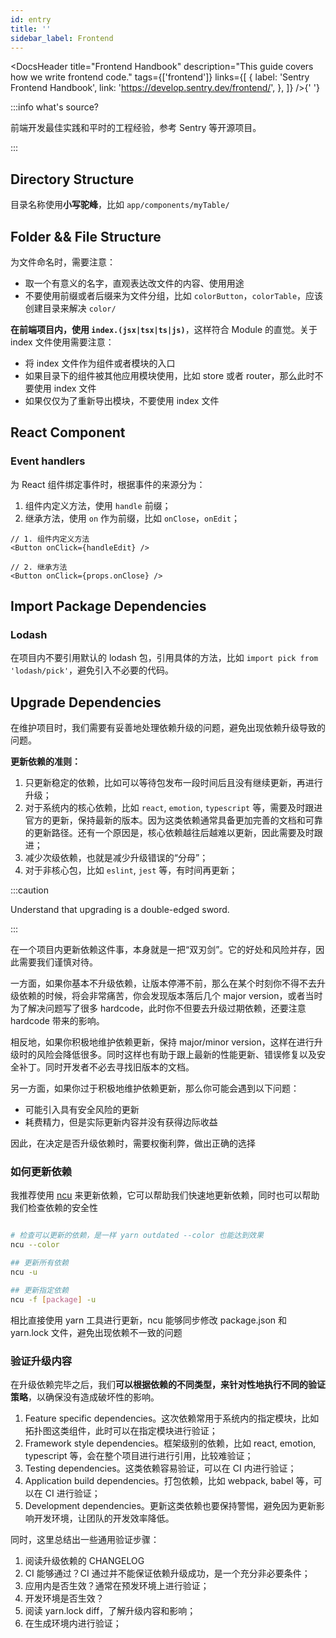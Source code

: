 ```yaml
---
id: entry
title: ''
sidebar_label: Frontend
---
```



<DocsHeader
  title="Frontend Handbook"
  description="This guide covers how we write frontend code."
  tags={['frontend']}
  links={[
    {
      label: 'Sentry Frontend Handbook',
      link: 'https://develop.sentry.dev/frontend/',
    },
  ]}
/>{' '}

:::info what's source?

前端开发最佳实践和平时的工程经验，参考 Sentry 等开源项目。

:::

## Directory Structure

目录名称使用**小写驼峰**，比如 `app/components/myTable/`

## Folder && File Structure

为文件命名时，需要注意：

- 取一个有意义的名字，直观表达改文件的内容、使用用途
- 不要使用前缀或者后缀来为文件分组，比如 `colorButton`，`colorTable`，应该创建目录来解决 `color/`

**在前端项目内，使用 `index.(jsx|tsx|ts|js)`**，这样符合 Module 的直觉。关于 index 文件使用需要注意：

- 将 index 文件作为组件或者模块的入口
- 如果目录下的组件被其他应用模块使用，比如 store 或者 router，那么此时不要使用 index 文件
- 如果仅仅为了重新导出模块，不要使用 index 文件

## React Component

### Event handlers

为 React 组件绑定事件时，根据事件的来源分为：

1. 组件内定义方法，使用 `handle` 前缀；
2. 继承方法，使用 `on` 作为前缀，比如 `onClose`，`onEdit`；

```tsx
// 1. 组件内定义方法
<Button onClick={handleEdit} />

// 2. 继承方法
<Button onClick={props.onClose} />
```

## Import Package Dependencies

### Lodash

在项目内不要引用默认的 lodash 包，引用具体的方法，比如 `import pick from 'lodash/pick'`，避免引入不必要的代码。

## Upgrade Dependencies

在维护项目时，我们需要有妥善地处理依赖升级的问题，避免出现依赖升级导致的问题。

**更新依赖的准则：**

1. 只更新稳定的依赖，比如可以等待包发布一段时间后且没有继续更新，再进行升级；
2. 对于系统内的核心依赖，比如 `react`, `emotion`, `typescript` 等，需要及时跟进官方的更新，保持最新的版本。因为这类依赖通常具备更加完善的文档和可靠的更新路径。还有一个原因是，核心依赖越往后越难以更新，因此需要及时跟进；
3. 减少次级依赖，也就是减少升级错误的“分母”；
4. 对于非核心包，比如 `eslint`, `jest` 等，有时间再更新；

:::caution

Understand that upgrading is a double-edged sword.

:::

在一个项目内更新依赖这件事，本身就是一把“双刃剑”。它的好处和风险并存，因此需要我们谨慎对待。

一方面，如果你基本不升级依赖，让版本停滞不前，那么在某个时刻你不得不去升级依赖的时候，将会非常痛苦，你会发现版本落后几个 major version，或者当时为了解决问题写了很多 hardcode，此时你不但要去升级过期依赖，还要注意 hardcode 带来的影响。

相反地，如果你积极地维护依赖更新，保持 major/minor version，这样在进行升级时的风险会降低很多。同时这样也有助于跟上最新的性能更新、错误修复以及安全补丁。同时开发者不必去寻找旧版本的文档。

另一方面，如果你过于积极地维护依赖更新，那么你可能会遇到以下问题：

- 可能引入具有安全风险的更新
- 耗费精力，但是实际更新内容并没有获得边际收益

因此，在决定是否升级依赖时，需要权衡利弊，做出正确的选择

### 如何更新依赖

我推荐使用 [ncu](https://www.npmjs.com/package/npm-check-updates) 来更新依赖，它可以帮助我们快速地更新依赖，同时也可以帮助我们检查依赖的安全性

```bash

# 检查可以更新的依赖，是一样 yarn outdated --color 也能达到效果
ncu --color

## 更新所有依赖
ncu -u

## 更新指定依赖
ncu -f [package] -u

```

相比直接使用 yarn 工具进行更新，ncu 能够同步修改 package.json 和 yarn.lock 文件，避免出现依赖不一致的问题

### 验证升级内容

在升级依赖完毕之后，我们**可以根据依赖的不同类型，来针对性地执行不同的验证策略**，以确保没有造成破坏性的影响。

1. Feature specific dependencies。这次依赖常用于系统内的指定模块，比如拓扑图这类组件，此时可以在指定模块进行验证；
2. Framework style dependencies。框架级别的依赖，比如 react, emotion, typescript 等，会在整个项目进行进行引用，比较难验证；
3. Testing dependencies。这类依赖容易验证，可以在 CI 内进行验证；
4. Application build dependencies。打包依赖，比如 webpack, babel 等，可以在 CI 进行验证；
5. Development dependencies。更新这类依赖也要保持警惕，避免因为更新影响开发环境，让团队的开发效率降低。

同时，这里总结出一些通用验证步骤：

1. 阅读升级依赖的 CHANGELOG
2. CI 能够通过？CI 通过并不能保证依赖升级成功，是一个充分非必要条件；
3. 应用内是否生效？通常在预发环境上进行验证；
4. 开发环境是否生效？
5. 阅读 yarn.lock diff，了解升级内容和影响；
6. 在生成环境内进行验证；
